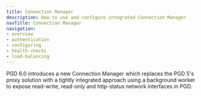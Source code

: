 ```yaml
---
title: Connection Manager
description: How to use and configure integrated Connection Manager
navTitle: Connection Manager
navigation:
- overview
- authentication
- configuring
- health-checks
- load-balancing
---
```


PGD 6.0 introduces a new Connection Manager which replaces the PGD 5's proxy solution with a tightly integrated approach using a background worker to expose read-write, read-only and http-status network interfaces in PGD.

